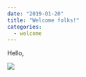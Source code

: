 ---
date: "2019-01-20"
title: "Welcome folks!"
categories:
  - welcome
---

Hello,

![](./meme.jpg)
